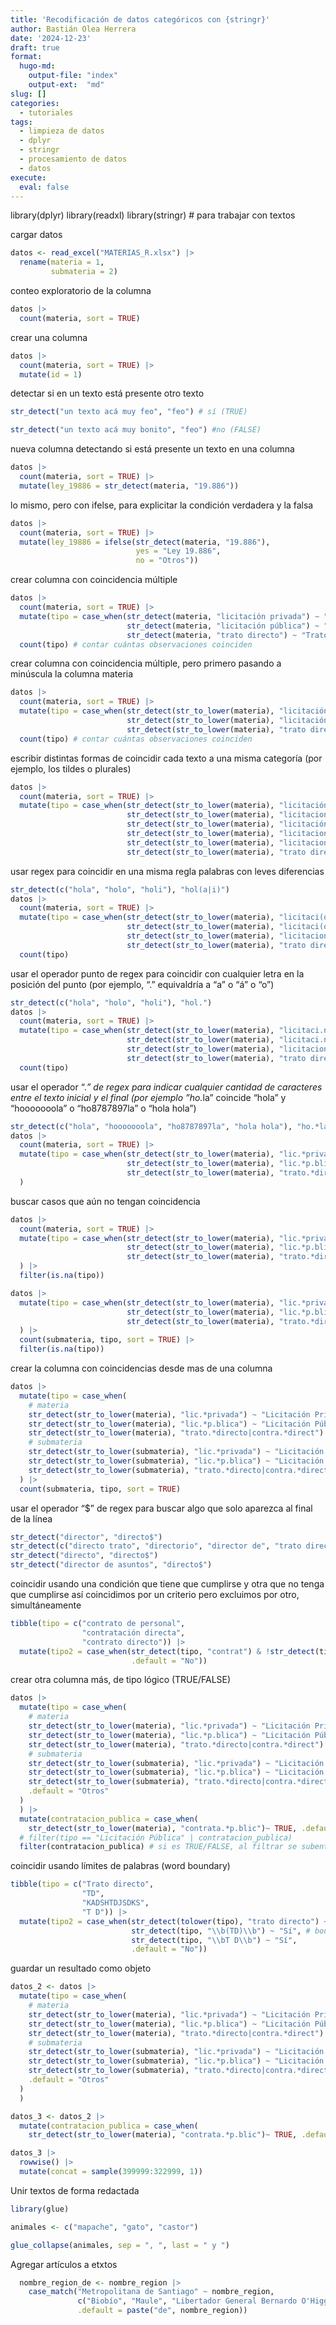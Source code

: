 ```yaml
---
title: 'Recodificación de datos categóricos con {stringr}'
author: Bastián Olea Herrera
date: '2024-12-23'
draft: true
format: 
  hugo-md:
    output-file: "index"
    output-ext:  "md"
slug: []
categories:
  - tutoriales
tags:
  - limpieza de datos
  - dplyr
  - stringr
  - procesamiento de datos
  - datos
execute: 
  eval: false
---
```


library(dplyr)
library(readxl)
library(stringr) # para trabajar con textos

cargar datos

```r
datos <- read_excel("MATERIAS_R.xlsx") |> 
  rename(materia = 1, 
         submateria = 2)
```

conteo exploratorio de la columna

```r
datos |> 
  count(materia, sort = TRUE)
```

crear una columna

```r
datos |> 
  count(materia, sort = TRUE) |> 
  mutate(id = 1)
```


detectar si en un texto está presente otro texto

```r
str_detect("un texto acá muy feo", "feo") # sí (TRUE)

str_detect("un texto acá muy bonito", "feo") #no (FALSE)
```


nueva columna detectando si está presente un texto en una columna

```r
datos |> 
  count(materia, sort = TRUE) |> 
  mutate(ley_19886 = str_detect(materia, "19.886"))
```

lo mismo, pero con ifelse, para explicitar la condición verdadera y la falsa

```r
datos |> 
  count(materia, sort = TRUE) |> 
  mutate(ley_19886 = ifelse(str_detect(materia, "19.886"), 
                            yes = "Ley 19.886",
                            no = "Otros"))
```

crear columna con coincidencia múltiple

```r
datos |> 
  count(materia, sort = TRUE) |> 
  mutate(tipo = case_when(str_detect(materia, "licitación privada") ~ "Licitación Privada",
                          str_detect(materia, "licitación pública") ~ "Licitación Pública",
                          str_detect(materia, "trato directo") ~ "Trato directo")) |> 
  count(tipo) # contar cuántas observaciones coinciden
```


crear columna con coincidencia múltiple, pero primero pasando a minúscula la columna materia

```r
datos |> 
  count(materia, sort = TRUE) |> 
  mutate(tipo = case_when(str_detect(str_to_lower(materia), "licitación privada") ~ "Licitación Privada",
                          str_detect(str_to_lower(materia), "licitación pública") ~ "Licitación Pública",
                          str_detect(str_to_lower(materia), "trato directo") ~ "Trato directo")) |> 
  count(tipo) # contar cuántas observaciones coinciden
```

escribir distintas formas de coincidir cada texto a una misma categoría
(por ejemplo, los tildes o plurales)

```r
datos |> 
  count(materia, sort = TRUE) |> 
  mutate(tipo = case_when(str_detect(str_to_lower(materia), "licitación privada") ~ "Licitación Privada",
                          str_detect(str_to_lower(materia), "licitacion privada") ~ "Licitación Privada",
                          str_detect(str_to_lower(materia), "licitación pública") ~ "Licitación Pública",
                          str_detect(str_to_lower(materia), "licitacion pública") ~ "Licitación Pública",
                          str_detect(str_to_lower(materia), "licitaciones publicas") ~ "Licitación Pública",
                          str_detect(str_to_lower(materia), "trato directo") ~ "Trato directo"))
```

usar regex para coincidir en una misma regla palabras con leves diferencias

```r
str_detect(c("hola", "holo", "holi"), "hol(a|i)")
datos |> 
  count(materia, sort = TRUE) |> 
  mutate(tipo = case_when(str_detect(str_to_lower(materia), "licitaci(ó|o)n privada") ~ "Licitación Privada",
                          str_detect(str_to_lower(materia), "licitaci(ó|o)n p(ú|u)blica") ~ "Licitación Pública",
                          str_detect(str_to_lower(materia), "licitaciones p(ú|u)blicas") ~ "Licitación Pública",
                          str_detect(str_to_lower(materia), "trato directo") ~ "Trato directo")) |> 
  count(tipo)
```

usar el operador punto de regex para coincidir con cualquier letra en la posición del punto
(por ejemplo, "." equivaldría a "a" o "á" o "o")

```r
str_detect(c("hola", "holo", "holi"), "hol.")
datos |> 
  count(materia, sort = TRUE) |> 
  mutate(tipo = case_when(str_detect(str_to_lower(materia), "licitaci.n privada") ~ "Licitación Privada",
                          str_detect(str_to_lower(materia), "licitaci.n p.blica") ~ "Licitación Pública",
                          str_detect(str_to_lower(materia), "licitaciones p.blicas") ~ "Licitación Pública",
                          str_detect(str_to_lower(materia), "trato directo") ~ "Trato directo")) |> 
  count(tipo)
```

usar el operador ".*" de regex para indicar cualquier cantidad de caracteres entre el texto inicial y el final
(por ejemplo "ho.*la" coincide "hola" y "hooooooola" o "ho8787897la" o "hola hola")

```r
str_detect(c("hola", "hooooooola", "ho8787897la", "hola hola"), "ho.*la")
datos |> 
  count(materia, sort = TRUE) |> 
  mutate(tipo = case_when(str_detect(str_to_lower(materia), "lic.*privada") ~ "Licitación Privada",
                          str_detect(str_to_lower(materia), "lic.*p.blica") ~ "Licitación Pública",
                          str_detect(str_to_lower(materia), "trato.*directo|contra.*direct") ~ "Trato directo")
  )
```

buscar casos que aún no tengan coincidencia

```r
datos |> 
  count(materia, sort = TRUE) |> 
  mutate(tipo = case_when(str_detect(str_to_lower(materia), "lic.*privada") ~ "Licitación Privada",
                          str_detect(str_to_lower(materia), "lic.*p.blica") ~ "Licitación Pública",
                          str_detect(str_to_lower(materia), "trato.*directo|contra.*direct") ~ "Trato directo")
  ) |> 
  filter(is.na(tipo))

datos |> 
  mutate(tipo = case_when(str_detect(str_to_lower(materia), "lic.*privada") ~ "Licitación Privada",
                          str_detect(str_to_lower(materia), "lic.*p.blica") ~ "Licitación Pública",
                          str_detect(str_to_lower(materia), "trato.*directo|contra.*direct") ~ "Trato directo")
  ) |> 
  count(submateria, tipo, sort = TRUE) |> 
  filter(is.na(tipo))
```

crear la columna con coincidencias desde mas de una columna

```r
datos |> 
  mutate(tipo = case_when(
    # materia
    str_detect(str_to_lower(materia), "lic.*privada") ~ "Licitación Privada",
    str_detect(str_to_lower(materia), "lic.*p.blica") ~ "Licitación Pública",
    str_detect(str_to_lower(materia), "trato.*directo|contra.*direct") ~ "Trato directo",
    # submateria
    str_detect(str_to_lower(submateria), "lic.*privada") ~ "Licitación Privada",
    str_detect(str_to_lower(submateria), "lic.*p.blica") ~ "Licitación Pública",
    str_detect(str_to_lower(submateria), "trato.*directo|contra.*direct") ~ "Trato directo")
  ) |> 
  count(submateria, tipo, sort = TRUE)
```

usar el operador "$" de regex para buscar algo que solo aparezca al final de la línea

```r
str_detect("director", "directo$")
str_detect(c("directo trato", "directorio", "director de", "trato directo"), "directo$")
str_detect("directo", "directo$")
str_detect("director de asuntos", "directo$")
```

coincidir usando una condición que tiene que cumplirse y otra que no tenga que cumplirse
así coincidimos por un criterio pero excluimos por otro, simultáneamente

```r
tibble(tipo = c("contrato de personal",
                "contratación directa",
                "contrato directo")) |> 
  mutate(tipo2 = case_when(str_detect(tipo, "contrat") & !str_detect(tipo, "personal") ~ "Sí",
                           .default = "No"))
```

crear otra columna más, de tipo lógico (TRUE/FALSE)

```r
datos |> 
  mutate(tipo = case_when(
    # materia
    str_detect(str_to_lower(materia), "lic.*privada") ~ "Licitación Privada",
    str_detect(str_to_lower(materia), "lic.*p.blica") ~ "Licitación Pública",
    str_detect(str_to_lower(materia), "trato.*directo|contra.*direct") ~ "Trato directo",
    # submateria
    str_detect(str_to_lower(submateria), "lic.*privada") ~ "Licitación Privada",
    str_detect(str_to_lower(submateria), "lic.*p.blica") ~ "Licitación Pública",
    str_detect(str_to_lower(submateria), "trato.*directo|contra.*direct") ~ "Trato directo",
    .default = "Otros"
  )
  ) |> 
  mutate(contratacion_publica = case_when(
    str_detect(str_to_lower(materia), "contrata.*p.blic")~ TRUE, .default = FALSE)) |> 
  # filter(tipo == "Licitación Pública" | contratacion_publica)
  filter(contratacion_publica) # si es TRUE/FALSE, al filtrar se subentiende que es TRUE
```

coincidir usando límites de palabras (word boundary)

```r
tibble(tipo = c("Trato directo",
                "TD",
                "KADSHTDJSDKS",
                "T D")) |> 
  mutate(tipo2 = case_when(str_detect(tolower(tipo), "trato directo") ~ "Sí",
                           str_detect(tipo, "\\b(TD)\\b") ~ "Sí", # boundary
                           str_detect(tipo, "\\bT D\\b") ~ "Sí",
                           .default = "No"))
```

guardar un resultado como objeto

```r
datos_2 <- datos |> 
  mutate(tipo = case_when(
    # materia
    str_detect(str_to_lower(materia), "lic.*privada") ~ "Licitación Privada",
    str_detect(str_to_lower(materia), "lic.*p.blica") ~ "Licitación Pública",
    str_detect(str_to_lower(materia), "trato.*directo|contra.*direct") ~ "Trato directo",
    # submateria
    str_detect(str_to_lower(submateria), "lic.*privada") ~ "Licitación Privada",
    str_detect(str_to_lower(submateria), "lic.*p.blica") ~ "Licitación Pública",
    str_detect(str_to_lower(submateria), "trato.*directo|contra.*direct") ~ "Trato directo",
    .default = "Otros"
  )
  )

datos_3 <- datos_2 |> 
  mutate(contratacion_publica = case_when(
    str_detect(str_to_lower(materia), "contrata.*p.blic")~ TRUE, .default = FALSE))

datos_3 |> 
  rowwise() |> 
  mutate(concat = sample(399999:322999, 1))
```



Unir textos de forma redactada
```r
library(glue)

animales <- c("mapache", "gato", "castor")

glue_collapse(animales, sep = ", ", last = " y ")
```




Agregar artículos a etxtos
```r
  nombre_region_de <- nombre_region |>
    case_match("Metropolitana de Santiago" ~ nombre_region,
               c("Biobío", "Maule", "Libertador General Bernardo O'Higgins") ~ paste("del", nombre_region),
               .default = paste("de", nombre_region))
```

